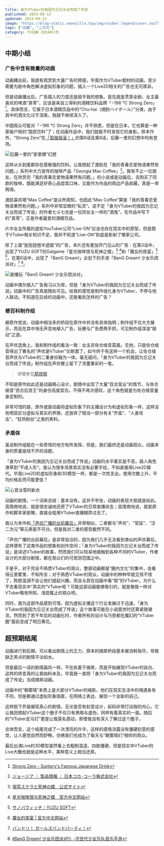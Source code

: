 ```yaml
---
title: 身为VTuber的我因为忘记关台而成了传说
published: 2024-08-13
updated: 2024-09-23
image: "https://blog-static.xeonzilla.top/img/vtuber_legend/cover.avif"
tags: ["动画", "二次元"]
category: TV动画 2024年7月
---
```

## 中期小结
### 广告中含有微量的动画
动画播出前，我就有观赏到大量广告的预感，毕竟作为VTuber题材的动画，至少需要为剧中角色解决虚拟形象的问题，插入一个Live2D相关的广告也无可厚非。

但是动画播出后，广告插入的力度还是超乎我的想象。首先就是贯穿全剧、女主最喜欢的啤酒“真零”，应该是来自三得利的酒精饮料品牌「−196 °C Strong Zero」[^1]。具体而言，它属于日本酒精饮品中的“Chu-hai（燒酎ハイボール）”分类，由于其中的酒文化过于深奥，我就不继续深入了。

中国观众可能对「−196 °C Strong Zero」并不熟悉，但是在日本，它也算是一种家喻户晓的“国民饮料”了；在动画作品中，我们就能不时发现它的身影。除本作外，“Strong Zero”在[「孤独摇滚！」](/posts/bocchi_the_rock/)的第6话及第8话，后藤一里的幻想中均有登场。

![后藤一里的“家里蹲”幻想](https://blog-static.xeonzilla.top/img/vtuber_legend/01.avif "后藤一里的“家里蹲”幻想")

这样从头到尾都存在感极强的饮料，让我想起了渡航在「我的青春恋爱物语果然有问题。」系列中大力宣传的咖啡产品「Georgia Max Coffee」[^2]。我有不止一位朋友，在欣赏完「我的青春恋爱物语果然有问题。」的小说或是动画后，去购买了同款的咖啡，既能满足好奇心品尝其口味，又能作为作品的周边产品收藏，真是一举两得。

渡航喜欢喝“Max Coffee”是众所周知，也因此“Max Coffee”算是「我的青春恋爱物语果然有问题。」系列中非常显眼的“私货”。说不定「身为VTuber的我因为忘记关台而成了传说」的作者七斗七也是一位同女主一样的“酒鬼”，在作品中写下的“真零”，正是作者最爱的酒精饮品。

片中女主所属的虚拟YouTuber公司“Live-ON”应该也存在现实中的原型，但是囿于VTuber相关知识不足，我并不知道“Live-ON”到底是影射了哪家公司。

除了上面“犹抱琵琶半遮面”的广告，本片还有更加开门见山的广告：在第3话中，出现了YUZU SOFT的Galgame「星光咖啡馆与死神之蝶」[^3] [^4]和「魔女的夜宴」[^5] [^6]，在第6话中，出现了「BanG Dream!」企划下的手游「BanG Dream! 少女乐团派对」[^7] [^8]。

![直播玩「BanG Dream! 少女乐团派对」](https://blog-static.xeonzilla.top/img/vtuber_legend/02.avif "直播玩「BanG Dream! 少女乐团派对」")

动画中偶尔插入广告我习以为常，但是「身为VTuber的我因为忘记关台而成了传说」动画中的广告真是随处可见。给我的感觉是制作组化身为VTuber，不停与他人联动。不知道在后续的动画中，还能看到怎样的广告？

### 梗百科制作组
据原作党说，动画中相当多的桥段在原作中并没有具体指明；制作组不仅大方展示，而且在其中悄无声息地植入广告，玩梗与广告费两手抓，可见制作组深谙“联动”之道。

在声优选角上，我和制作组的看法一致：女主非佐仓绫音莫属。无他，只是佐仓绫音得出了著名的“声优是VTuber”论断罢了，如今终于有这样一个机会，让佐仓绫音声优与VTuber的二重身份融为一体。毫无疑问，「身为VTuber的我因为忘记关台而成了传说」制作组在声优梗上留下了浓墨重彩的一笔。

>详情参见[原视频](https://www.bilibili.com/video/BV1mh411d7iZ)

不知是原作如此还是动画精心设计，剧情中出现了大量“百合营业”的情节，与佐仓绫音“百合后宫王”的身份高度契合。不得不再次感叹，这个角色就是为佐仓绫音量身定制的。

非常可惜的是，原作或是动画将虚拟形象下的主播设计为和虚拟形象一样，这样没有明显区分虚拟与真实的界限，还放弃了相当一部分有关“开盒”、“人身攻击”、“狂热粉丝”之类的笑料。

### 矛盾体
虽说制作组能在一些奇怪的地方有所发挥，但是，我们最终还是动画观众，动画本身的质量是绕不开的话题。

「身为VTuber的我因为忘记关台而成了传说」动画的水平着实是不高，路人角色潦草到“不成人形”。我认为很多场景其实没有必要手绘，不如直接用Live2D替代。毕竟Live2D的虚拟形象和3D模型一样，都是一次性支出，使用次数上升，平均价格反而可能更低？

![心音淡雪的新衣](https://blog-static.xeonzilla.top/img/vtuber_legend/03.avif "心音淡雪的新衣")

动画的剧情，一个词来总结：基本没有。这并不夸张，动画的表现大抵就是如此。高情商地说，就是很忠诚地还原了VTuber的日常直播状态；低情商地说，就是原作和脚本家偷懒，直接全程用VTuber直播糊弄过去了。

我认为本作和[「声优广播的台前幕后」](https://xeonzilla.github.io/posts/seiyuradio/)非常相似，二者都与“声优”、“官延”、“泛二次元”等元素密不可分。但是我对二者的感受截然不同。

「声优广播的台前幕后」是非常自洽的，因为我们几乎无法看到类似的声优幕后，这样便有了这类作品的想象和创作空间；「身为VTuber的我因为忘记关台而成了传说」是讲述VTuber的故事，然而我们可以轻易地接触到各种不同的VTuber，作者设计的大部分剧情，都在观众们的可观测范围之中。

于是乎，对于完全不熟悉VTuber的观众，整部动画都是“圈内文化”的集中，会看得云里雾里、不知所言；对于熟悉VTuber的观众，动画中的种种早就见怪不怪了，陈腔滥调不会让他们提起兴趣，而且与其在动画中看“假”的VTuber，为什么不去看现实中“真实的”VTuber呢？可能这部动画能够吸引的，就是像我一样对VTuber略有所知、浅尝辄止的观众吧。

同时，我为这部作品感到可惜，因为虚拟主播这个行业发展过于迅速，「身为VTuber的我因为忘记关台而成了传说」这个故事可能在小说面世时还算紧随潮流，然而到了若干年后的动画化时，作者所有的设计与巧思都在魔幻的“VTuber圈”面前变成了明日黄花。

## 超预期结尾
动画进行到后期，可以看出剧情上的乏力，原本的搞笑桥段基本被消耗殆尽，导致缺乏笑点的剧情平淡如水。

但是最后一话的剧情画风一转，不在执着于搞笑，而是开始展现VTuber的自白，这样的转变真的让我始料未及，毕竟我一直把「身为VTuber的我因为忘记关台而成了传说」当成搞笑动画。

动画中的“朝雾晴”本质上是大部分VTuber的缩影，他们在现实生活中的境遇各有不同，但是都通过虚拟形象隐匿，在网络上表达、展现一个全新的自己。

这样脱下乔装展现真心的剧情，无论是否有刻意设计，起码非常打动我的内心，它让我回想起VTuber这个圈子不仅只有黑暗与虚伪，同样有着真实的一面。随后的“VTuber走马灯”更是让我莫名感动，即使我没有深入了解过这个圈子。

总体而言，这个结尾完成了一次漂亮的升华，这样的感情流露没有僵硬刻意的感觉，让人感觉自然而舒畅，仿佛我们也成为了每天与”朝雾晴们“相伴的观众。

最后出演Live的3D模型虽然看上去粗制滥造、四肢僵硬，但是现实中VTuber的Live大概也就是这种水平，某种意义上相当还原。

[^1]:[Strong Zero - Suntory's Famous Japanese Drink](https://en.strongzero.ch/)
[^2]:[ジョージア ｜ 製品情報 ｜ 日本コカ･コーラ株式会社](https://www.coca-cola.com/jp/ja/brands/georgia)
[^3]:[喫茶ステラと死神の蝶　公式サイト](https://www.yuzu-soft.com/products/stella/index.html)
[^4]:[星光咖啡馆与死神之蝶　官方中文网站](https://hikarifield.co.jp/stella/index.html)
[^5]:[サノバウィッチ｜YUZU SOFT](https://www.yuzu-soft.com/new/product/sothewitch/index.html)
[^6]:[魔女的夜宴 | 官方中文网站](https://hikarifield.co.jp/sothewitch/)
[^7]:[バンドリ！ ガールズバンドパーティ！](https://bang-dream.bushimo.jp/)
[^8]:[《BanG Dream! 少女乐团派对!》-次世代少女乐队音乐手游](https://game.bilibili.com/bangdream/)
